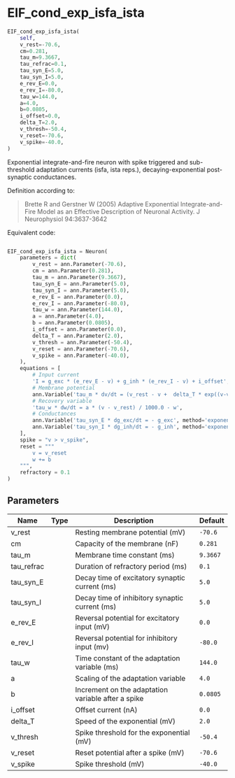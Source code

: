 # EIF_cond_exp_isfa_ista { #ANNarchy.models.Neurons.EIF_cond_exp_isfa_ista }

```python
EIF_cond_exp_isfa_ista(
    self,
    v_rest=-70.6,
    cm=0.281,
    tau_m=9.3667,
    tau_refrac=0.1,
    tau_syn_E=5.0,
    tau_syn_I=5.0,
    e_rev_E=0.0,
    e_rev_I=-80.0,
    tau_w=144.0,
    a=4.0,
    b=0.0805,
    i_offset=0.0,
    delta_T=2.0,
    v_thresh=-50.4,
    v_reset=-70.6,
    v_spike=-40.0,
)
```

Exponential integrate-and-fire neuron with spike triggered and sub-threshold adaptation currents (isfa, ista reps.), decaying-exponential post-synaptic conductances.
 
Definition according to:

> Brette R and Gerstner W (2005) Adaptive Exponential Integrate-and-Fire Model as an Effective Description of Neuronal Activity. J Neurophysiol 94:3637-3642

Equivalent code:

```python

EIF_cond_exp_isfa_ista = Neuron(
    parameters = dict(
        v_rest = ann.Parameter(-70.6),
        cm = ann.Parameter(0.281), 
        tau_m = ann.Parameter(9.3667), 
        tau_syn_E = ann.Parameter(5.0),
        tau_syn_I = ann.Parameter(5.0), 
        e_rev_E = ann.Parameter(0.0),
        e_rev_I = ann.Parameter(-80.0),
        tau_w = ann.Parameter(144.0), 
        a = ann.Parameter(4.0),
        b = ann.Parameter(0.0805),
        i_offset = ann.Parameter(0.0),
        delta_T = ann.Parameter(2.0),
        v_thresh = ann.Parameter(-50.4),
        v_reset = ann.Parameter(-70.6),
        v_spike = ann.Parameter(-40.0),
    ), 
    equations = [
        # Input current
        'I = g_exc * (e_rev_E - v) + g_inh * (e_rev_I - v) + i_offset',     
        # Membrane potential     
        ann.Variable('tau_m * dv/dt = (v_rest - v +  delta_T * exp((v-v_thresh)/delta_T)) + tau_m/cm*(I - w)', init=-70.6),     
        # Recovery variable 
        'tau_w * dw/dt = a * (v - v_rest) / 1000.0 - w',       
        # Conductances
        ann.Variable('tau_syn_E * dg_exc/dt = - g_exc', method='exponential'),
        ann.Variable('tau_syn_I * dg_inh/dt = - g_inh', method='exponential'),
    ],
    spike = "v > v_spike",
    reset = """
        v = v_reset
        w += b
    """,
    refractory = 0.1
)
```

## Parameters {.doc-section .doc-section-parameters}

| Name       | Type   | Description                                        | Default   |
|------------|--------|----------------------------------------------------|-----------|
| v_rest     |        | Resting membrane potential (mV)                    | `-70.6`   |
| cm         |        | Capacity of the membrane (nF)                      | `0.281`   |
| tau_m      |        | Membrane time constant (ms)                        | `9.3667`  |
| tau_refrac |        | Duration of refractory period (ms)                 | `0.1`     |
| tau_syn_E  |        | Decay time of excitatory synaptic current (ms)     | `5.0`     |
| tau_syn_I  |        | Decay time of inhibitory synaptic current (ms)     | `5.0`     |
| e_rev_E    |        | Reversal potential for excitatory input (mV)       | `0.0`     |
| e_rev_I    |        | Reversal potential for inhibitory input (mv)       | `-80.0`   |
| tau_w      |        | Time constant of the adaptation variable (ms)      | `144.0`   |
| a          |        | Scaling of the adaptation variable                 | `4.0`     |
| b          |        | Increment on the adaptation variable after a spike | `0.0805`  |
| i_offset   |        | Offset current (nA)                                | `0.0`     |
| delta_T    |        | Speed of the exponential (mV)                      | `2.0`     |
| v_thresh   |        | Spike threshold for the exponential (mV)           | `-50.4`   |
| v_reset    |        | Reset potential after a spike (mV)                 | `-70.6`   |
| v_spike    |        | Spike threshold (mV)                               | `-40.0`   |